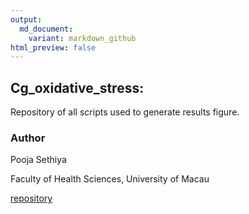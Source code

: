 ```yaml
---
output:
  md_document:
    variant: markdown_github
html_preview: false
---
```


<!-- README.md is generated from README.Rmd. Please edit that file -->


## Cg_oxidative_stress: 
Repository of all scripts used to generate results figure. 

### Author

Pooja Sethiya

Faculty of Health Sciences, University of Macau

[repository](https://github.com/sethiyap/Cg_oxidative_stress/blob/master/CgOxidativeStressPaper.md)

